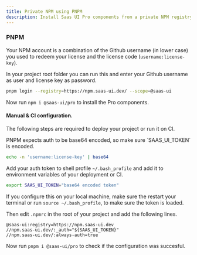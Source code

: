 ```yaml
---
title: Private NPM using PNPM
description: Install Saas UI Pro components from a private NPM registry.
---
```


### PNPM

Your NPM account is a combination of the Github username (in lower case) you used to redeem your license and the license code (`username:license-key`).

<NpmAuthToken />

In your project root folder you can run this and enter your Github username as user and license key as password.

```bash
pnpm login --registry=https://npm.saas-ui.dev/ --scope=@saas-ui
```

Now run `npm i @saas-ui/pro` to install the Pro components.

#### Manual & CI configuration.

The following steps are required to deploy your project or run it on CI.

<Info>
  PNPM expects auth to be base64 encoded, so make sure `SAAS_UI_TOKEN` is
  encoded.
</Info>

```bash
echo -n 'username:license-key' | base64
```

Add your auth token to shell profile `~/.bash_profile` and add it to environment variables of your deployment or CI.

```bash
export SAAS_UI_TOKEN="base64 encoded token"
```

If you configure this on your local machine, make sure the restart your terminal
or run `source ~/.bash_profile`, to make sure the token is loaded.

Then edit `.npmrc` in the root of your project and add the following lines.

```
@saas-ui:registry=https://npm.saas-ui.dev
//npm.saas-ui.dev/:_auth="${SAAS_UI_TOKEN}"
//npm.saas-ui.dev/:always-auth=true
```

Now run `pnpm i @saas-ui/pro` to check if the configuration was succesful.
